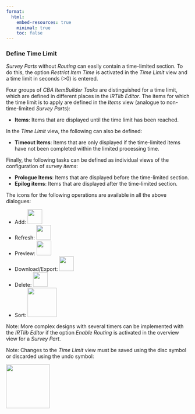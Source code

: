 ```yaml
---
format:
  html:
    embed-resources: true
    minimal: true 
    toc: false
---
```


### Define Time Limit

*Survey Parts* without *Routing* can easily contain a time-limited section. To do this, the option *Restrict Item Time* is activated in the *Time Limit* view and a time limit in seconds (>0) is entered. 

Four groups of *CBA ItemBuilder* *Tasks* are distinguished for a time limit, which are defined in different places in the *IRTlib Editor*. The items for which the time limit is to apply are defined in the *Items* view (analogue to non-time-limited *Survey Parts*): 

* **Items**: Items that are displayed until the time limit has been reached.

In the *Time Limit* view, the following can also be defined:

* **Timeout Items**: Items that are only displayed if the time-limited items have not been completed within the limited processing time.

Finally, the following tasks can be defined as individual views of the configuration of *survey items*:

* **Prologue Items**: Items that are displayed before the time-limited section. 
* **Epilog items**: Items that are displayed after the time-limited section. 

The icons for the following operations are available in all the above dialogues:

* Add: ![](img/screenshot-add-project-plus-icon.png){width="40"}
* Refresh: ![](img/screenshot-update-item-icon-01.png){width="40"}
* Preview: ![](img/screenshot-preview-icon-01.png){width="40"}
* Download/Export: ![](img/screenshot-download-item-icon-01.png){width="40"}
* Delete: ![](img/screenshot-delete-item-icon-01.png){width="40"}
* Sort: ![](img/screenshot-sort-items-icon-01.png){width="80"}

Note: More complex designs with several timers can be implemented with the *IRTlib Editor* if the option *Enable Routing* is activated in the overview view for a *Survey Part*. 

Note: Changes to the *Time Limit* view must be saved using the disc symbol or discarded using the undo symbol:

![](img/screenshot-icons-undo-and-save-01.png){width="120" fig-align="left"}
